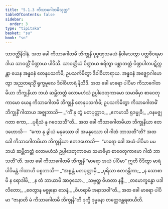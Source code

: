```yaml
---
title: "5.1.3 ကိသာဂေါတမီသုတ္တ"
tableOfContents: false
sidebar:
  order: 3
type: "tipitaka"
basket: "su"
book: "sn"
---
```



<DynamicBreadcrumb />

<Division number="164" book="sn" e="ch" v="18" p="304">

<Paragraph number="951" book="sn">
သာဝတ္ထိနိဒါနံ. အထ ခေါ ကိသာဂေါတမီ ဘိက္ခုနီ ပုဗ္ဗဏှသမယံ နိဝါသေတွာ ပတ္တစီဝရမာဒါယ သာဝတ္ထိံ ပိဏ္ဍာယ ပါဝိသိ. သာဝတ္ထိယံ ပိဏ္ဍာယ စရိတွာ ပစ္ဆာဘတ္တံ ပိဏ္ဍပါတပဋိက္ကန္တာ ယေန အန္ဓဝနံ တေနုပသင်္ကမိ, ဥပသင်္ကမိတွာ ဒိဝါဝိဟာရာယ. အန္ဓဝနံ အဇ္ဈောဂါဟေတွာ အညတရသ္မိံ ရုက္ခမူလေ ဒိဝါဝိဟာရံ နိသီဒိ. အထ ခေါ မာရော ပါပိမာ ကိသာဂေါတမိယာ ဘိက္ခုနိယာ ဘယံ ဆမ္ဘိတတ္တံ လောမဟံသံ ဥပ္ပါဒေတုကာမော သမာဓိမှာ စာဝေတုကာမော ယေန ကိသာဂေါတမီ ဘိက္ခုနီ တေနုပသင်္ကမိ; ဥပသင်္ကမိတွာ ကိသာဂေါတမိံ ဘိက္ခုနိံ ဂါထာယ အဇ္ဈဘာသိ—
</Paragraph>

<Paragraph number="952" type="verses" book="sn">
_“ကိံ နု တွံ မတပုတ္တာဝ,_  
_ဧကမာသိ ရုဒမ္မုခီ;_  
_ဝနမဇ္ဈဂတာ ဧကာ,_  
_ပုရိသံ နု ဂဝေသသီ”တိ._  

</Paragraph>

<Paragraph number="953" book="sn">
အထ ခေါ ကိသာဂေါတမိယာ ဘိက္ခုနိယာ ဧတဒဟောသိ—  “ကော နု ခွါယံ မနုဿော ဝါ အမနုဿော ဝါ ဂါထံ ဘာသတီ”တိ? အထ ခေါ ကိသာဂေါတမိယာ ဘိက္ခုနိယာ ဧတဒဟောသိ—  “မာရော ခေါ အယံ ပါပိမာ မမ ဘယံ ဆမ္ဘိတတ္တံ လောမဟံသံ ဥပ္ပါဒေတုကာမော သမာဓိမှာ စာဝေတုကာမော ဂါထံ ဘာသတီ”တိ.
</Paragraph>

<Paragraph number="954" book="sn">
အထ ခေါ ကိသာဂေါတမီ ဘိက္ခုနီ “မာရော အယံ ပါပိမာ” ဣတိ ဝိဒိတွာ မာရံ ပါပိမန္တံ ဂါထာဟိ ပစ္စဘာသိ—
</Paragraph>

<Paragraph number="955" type="verses" book="sn">
_“အစ္စန္တံ မတပုတ္တာမှိ,_  
_ပုရိသာ ဧတဒန္တိကာ;_  
_န သောစာမိ န ရောဒါမိ,_  
_န တံ ဘာယာမိ အာဝုသော._  

</Paragraph>

<Paragraph number="956" type="verses" book="sn">
_သဗ္ဗတ္ထ ဝိဟတာ နန္ဒီ,_  
_တမောက္ခန္ဓော ပဒါလိတော;_  
_ဇေတွာန မစ္စုနော သေနံ,_  
_ဝိဟရာမိ အနာသဝါ”တိ._  

</Paragraph>

<Paragraph number="957" book="sn">
အထ ခေါ မာရော ပါပိမာ “ဇာနာတိ မံ ကိသာဂေါတမီ ဘိက္ခုနီ”တိ ဒုက္ခီ ဒုမ္မနော တတ္ထေဝန္တရဓာယီတိ.
</Paragraph>
</Division>